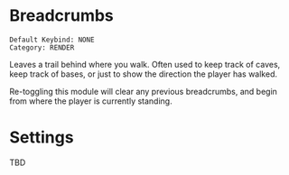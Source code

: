# Breadcrumbs

```
Default Keybind: NONE
Category: RENDER
```

Leaves a trail behind where you walk. Often used to keep track of caves, keep track of bases, or just to show the direction the player 
has walked. 

Re-toggling this module will clear any previous breadcrumbs, and begin from where the player is currently standing.

# Settings
TBD